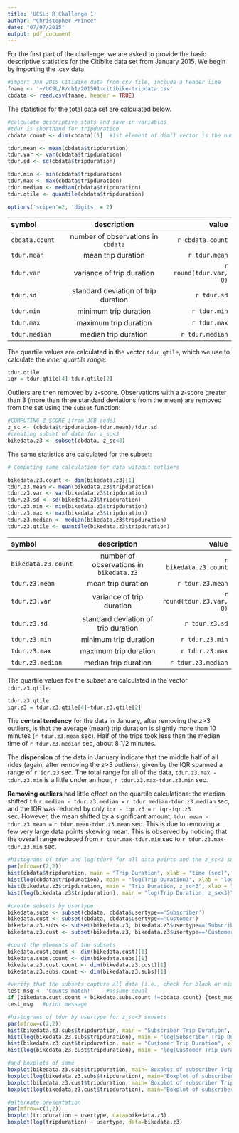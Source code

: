 ```yaml
---
title: 'UCSL: R Challenge 1'
author: "Christopher Prince"
date: "07/07/2015"
output: pdf_document
---
```


For the first part of the challenge, we are asked to provide the basic descriptive statistics for the Citibike data set from January 2015. We begin by importing the .csv data.

```r
#import Jan 2015 CitiBike data from csv file, include a header line
fname <- '~/UCSL/R/ch1/201501-citibike-tripdata.csv'
cbdata <- read.csv(fname, header = TRUE)
```

The statistics for the total data set are calculated below.

```r
#calculate descriptive stats and save in variables
#tdur is shorthand for tripduration
cbdata.count <- dim(cbdata)[1]  #1st element of dim() vector is the number of observations

tdur.mean <- mean(cbdata$tripduration)
tdur.var <- var(cbdata$tripduration)
tdur.sd <- sd(cbdata$tripduration)

tdur.min <- min(cbdata$tripduration)
tdur.max <- max(cbdata$tripduration)
tdur.median <- median(cbdata$tripduration)
tdur.qtile <- quantile(cbdata$tripduration)

options('scipen'=2, 'digits' = 2)
```

|symbol         |description                        |value           |
|:--------------|:---------------------------------:|---------------:|
|`cbdata.count` |number of observations in `cbdata` |`r cbdata.count`|
|`tdur.mean`    |mean trip duration                 |`r tdur.mean`   |  
|`tdur.var`     |variance of trip duration          |`r round(tdur.var, 0)`|
|`tdur.sd`      |standard deviation of trip duration|`r tdur.sd`     |
|`tdur.min`     |minimum trip duration              |`r tdur.min`    |
|`tdur.max`     |maximum trip duration              |`r tdur.max`    |
|`tdur.median`  |median trip duration               |`r tdur.median` |


The quartile values are calculated in the vector `tdur.qtile`, which we use to calculate the *inner quartile range*:
```r
tdur.qtile
iqr = tdur.qtile[4]-tdur.qtile[2]
```

Outliers are then removed by *z*-score. Observations with a *z*-score greater than 3 (more than three standard deviations from the mean) are removed from the set using the `subset` function:

```r

#COMPUTING Z-SCORE [from JCB code]
z_sc <- (cbdata$tripduration-tdur.mean)/tdur.sd
#creating subset of data for z_sc<3
bikedata.z3 <- subset(cbdata, z_sc<3)
```

The same statistics are calculated for the subset:

```r
# Computing same calculation for data without outliers

bikedata.z3.count <- dim(bikedata.z3)[1]
tdur.z3.mean <- mean(bikedata.z3$tripduration)
tdur.z3.var <- var(bikedata.z3$tripduration)
tdur.z3.sd <- sd(bikedata.z3$tripduration)
tdur.z3.min <- min(bikedata.z3$tripduration)
tdur.z3.max <- max(bikedata.z3$tripduration)
tdur.z3.median <- median(bikedata.z3$tripduration)
tdur.z3.qtile <- quantile(bikedata.z3$tripduration)

```

|symbol         |description                        |value           |
|:--------------|:---------------------------------:|---------------:|
|`bikedata.z3.count` |number of observations in `bikedata.z3` |`r bikedata.z3.count`|
|`tdur.z3.mean`    |mean trip duration                 |`r tdur.z3.mean`   |  
|`tdur.z3.var`     |variance of trip duration          |`r round(tdur.z3.var, 0)`|
|`tdur.z3.sd`      |standard deviation of trip duration|`r tdur.z3.sd`     |
|`tdur.z3.min`     |minimum trip duration              |`r tdur.z3.min`    |
|`tdur.z3.max`     |maximum trip duration              |`r tdur.z3.max`    |
|`tdur.z3.median`  |median trip duration               |`r tdur.z3.median` |


The quartile values for the subset are calculated in the vector `tdur.z3.qtile`:
```r
tdur.z3.qtile
iqr.z3 = tdur.z3.qtile[4]-tdur.z3.qtile[2]
```

The **central tendency** for the data in January, after removing the *z*>3 outliers, is that the average (mean) trip duration is slightly more than 10 minutes (`r tdur.z3.mean` sec). Half of the trips took less than the median time of `r tdur.z3.median` sec, about 8 1/2 minutes.

The **dispersion** of the data in January indicate that the middle half of all rides (again, after removing the *z*>3 outliers), given by the IQR spanned a range of `r iqr.z3` sec. The total range for all of the data, `tdur.z3.max - tdur.z3.min` is a little under an hour, `r tdur.z3.max-tdur.z3.min` sec.

**Removing outliers** had little effect on the quartile calculations: the median shifted `tdur.median - tdur.z3.median = ` `r tdur.median-tdur.z3.median` sec, and the IQR was reduced by only `iqr - iqr.z3 = ` `r iqr-iqr.z3` sec. However, the mean shifted by a significant amount, `tdur.mean - tdur.z3.mean = ` `r tdur.mean-tdur.z3.mean` sec. This is due to removing a few very large data points skewing mean. This is observed by noticing that the overall range reduced from `r tdur.max-tdur.min` sec to `r tdur.z3.max-tdur.z3.min` sec.

```r
#histograms of tdur and log(tdur) for all data points and the z_sc<3 subset
par(mfrow=c(2,2))
hist(cbdata$tripduration, main = "Trip Duration", xlab = "time (sec)", col='red')
hist(log(cbdata$tripduration), main = "log(Trip Duration)", xlab = "log(time (sec)", col='red')
hist(bikedata.z3$tripduration, main = "Trip Duration, z_sc<3", xlab = "time (sec)", col='red')
hist(log(bikedata.z3$tripduration), main = "log(Trip Duration, z_sx<3)", xlab = "log(time (sec))", col='red')

#create subsets by usertype
bikedata.subs <- subset(cbdata, cbdata$usertype=='Subscriber')
bikedata.cust <- subset(cbdata, cbdata$usertype=='Customer')
bikedata.z3.subs <- subset(bikedata.z3, bikedata.z3$usertype=='Subscriber')
bikedata.z3.cust <- subset(bikedata.z3, bikedata.z3$usertype=='Customer')

#count the elements of the subsets
bikedata.cust.count <- dim(bikedata.cust)[1]
bikedata.subs.count <- dim(bikedata.subs)[1]
bikedata.z3.cust.count <- dim(bikedata.z3.cust)[1]
bikedata.z3.subs.count <- dim(bikedata.z3.subs)[1]

#verify that the subsets capture all data (i.e., check for blank or mislabeled usertype)
test_msg <- 'Counts match!'    #assume equal
if (bikedata.cust.count + bikedata.subs.count !=cbdata.count) {test_msg <- 'Counts do not match!'} #change msg if not eq.
test_msg   #print message

#histograms of tdur by usertype for z_sc<3 subsets
par(mfrow=c(2,2))
hist(bikedata.z3.subs$tripduration, main = "Subscriber Trip Duration", xlab = "time (sec)", col='red')
hist(log(bikedata.z3.subs$tripduration), main = "log(Subscriber Trip Duration)", xlab = "log(time (sec))", col='red')
hist(bikedata.z3.cust$tripduration, main = "Customer Trip Duration", xlab = "time (sec)", col='red')
hist(log(bikedata.z3.cust$tripduration), main = "log(Customer Trip Duration)", xlab = "log(time (sec))", col='red')

#and boxplots of same
boxplot(bikedata.z3.subs$tripduration, main='Boxplot of subscriber Trip Duration', xlab='time(sec)')
boxplot(log(bikedata.z3.subs$tripduration), main='Boxplot of subscriber Trip Duration', xlab='log(time(sec))')
boxplot(bikedata.z3.cust$tripduration, main='Boxplot of subscriber Trip Duration', xlab='time(sec)')
boxplot(log(bikedata.z3.cust$tripduration), main='Boxplot of subscriber Trip Duration', xlab='log(time(sec))')

#alternate presentation
par(mfrow=c(1,2))
boxplot(tripduration ~ usertype, data=bikedata.z3)
boxplot(log(tripduration) ~ usertype, data=bikedata.z3)
```
